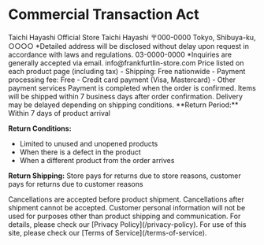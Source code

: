 
# Commercial Transaction Act

<PolicySection title="Business Operator">
Taichi Hayashi Official Store
</PolicySection>

<PolicySection title="Business Manager">
Taichi Hayashi
</PolicySection>

<PolicySection title="Address">
〒000-0000  
Tokyo, Shibuya-ku, ○○○○  
*Detailed address will be disclosed without delay upon request in accordance with laws and regulations.
</PolicySection>

<PolicySection title="Phone Number">
03-0000-0000  
*Inquiries are generally accepted via email.
</PolicySection>

<PolicySection title="Email Address">
info@frankfurtlin-store.com
</PolicySection>

<PolicySection title="Sales Price">
Price listed on each product page (including tax)
</PolicySection>

<PolicySection title="Additional Fees">
- Shipping: Free nationwide
- Payment processing fee: Free
</PolicySection>

<PolicySection title="Payment Methods">
- Credit card payment (Visa, Mastercard)
- Other payment services
</PolicySection>

<PolicySection title="Payment Timing">
Payment is completed when the order is confirmed.
</PolicySection>

<PolicySection title="Product Delivery Time">
Items will be shipped within 7 business days after order confirmation.  
Delivery may be delayed depending on shipping conditions.
</PolicySection>

<PolicySection title="Returns and Exchanges">
**Return Period:** Within 7 days of product arrival

**Return Conditions:**
- Limited to unused and unopened products
- When there is a defect in the product
- When a different product from the order arrives

**Return Shipping:** Store pays for returns due to store reasons, customer pays for returns due to customer reasons
</PolicySection>

<PolicySection title="Cancellations">
Cancellations are accepted before product shipment.  
Cancellations after shipment cannot be accepted.
</PolicySection>

<PolicySection title="Personal Information Handling">
Customer personal information will not be used for purposes other than product shipping and communication.  
For details, please check our [Privacy Policy](/privacy-policy).
</PolicySection>

<PolicySection title="Other">
For use of this site, please check our [Terms of Service](/terms-of-service).
</PolicySection>
